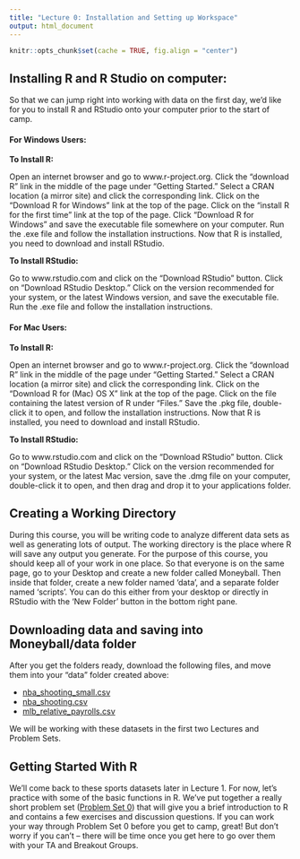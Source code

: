 ```yaml
---
title: "Lecture 0: Installation and Setting up Workspace"
output: html_document
---
```


```r
knitr::opts_chunk$set(cache = TRUE, fig.align = "center")
```

## Installing R and R Studio on computer:

So that we can jump right into working with data on the first day, we'd like for you to install R and RStudio onto your computer prior to the start of camp. 


#### For Windows Users:

**To Install R:**

Open an internet browser and go to www.r-project.org.
Click the "download R" link in the middle of the page under "Getting Started."
Select a CRAN location (a mirror site) and click the corresponding link.
Click on the "Download R for Windows" link at the top of the page.
Click on the "install R for the first time" link at the top of the page.
Click "Download R for Windows" and save the executable file somewhere on your computer. Run the .exe file and follow the installation instructions.
Now that R is installed, you need to download and install RStudio. 

**To Install RStudio:**

Go to www.rstudio.com and click on the "Download RStudio" button.
Click on "Download RStudio Desktop."
Click on the version recommended for your system, or the latest Windows version, and save the executable file.
Run the .exe file and follow the installation instructions.


#### For Mac Users:

**To Install R:**

Open an internet browser and go to www.r-project.org.
Click the "download R" link in the middle of the page under "Getting Started."
Select a CRAN location (a mirror site) and click the corresponding link.
Click on the "Download R for (Mac) OS X" link at the top of the page.
Click on the file containing the latest version of R under "Files."
Save the .pkg file, double-click it to open, and follow the installation instructions.
Now that R is installed, you need to download and install RStudio. 

**To Install RStudio:**

Go to www.rstudio.com and click on the "Download RStudio" button.
Click on "Download RStudio Desktop."
Click on the version recommended for your system, or the latest Mac version, save the .dmg file on your computer, double-click it to open, and then drag and drop it to your applications folder.


## Creating a Working Directory

During this course, you will be writing code to analyze different data sets as well as generating lots of output. 
The working directory is the place where R will save any output you generate.
For the purpose of this course, you should keep all of your work in one place.
So that everyone is on the same page, go to your Desktop and create a new folder called Moneyball.
Then inside that folder, create a new folder named 'data', and a separate folder named 'scripts'. You can do this either from your desktop or directly in RStudio with the 'New Folder' button in the bottom right pane.


## Downloading data and saving into Moneyball/data folder

After you get the folders ready, download the following files, and move them into your "data" folder created above: 

* [nba_shooting_small.csv](data/nba_shooting_small.csv)
* [nba_shooting.csv](data/nba_shooting.csv)
* [mlb_relative_payrolls.csv](data/mlb_relative_payrolls.csv)

We will be working with these datasets in the first two Lectures and Problem Sets.

## Getting Started With R

We'll come back to these sports datasets later in Lecture 1.
For now, let's practice with some of the basic functions in R. 
We've put together a really short problem set ([Problem Set 0](ps0.html)) that will give you a brief introduction to R and contains a few exercises and discussion questions.
If you can work your way through Problem Set 0 before you get to camp, great!
But don't worry if you can't -- there will be time once you get here to go over them with your TA and Breakout Groups. 
